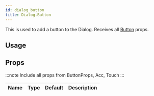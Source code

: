 ```yaml
---
id: dialog_button
title: Dialog.Button
---
```



This is used to add a button to the Dialog.
Receives all [Button](button#props) props.

## Usage

## Props

:::note
Include all props from ButtonProps, Acc, Touch
:::

<div class='table-responsive'>

| Name | Type | Default | Description |
| ---- | ---- | ------- | ----------- |

</div>
